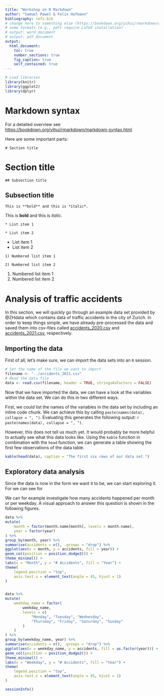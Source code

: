 ```yaml
---
title: "Workshop on R Markdown"
author: "Samuel Pawel & Felix Hofmann"
bibliography: refs.bib
# change here to something else (https://bookdown.org/yihui/rmarkdown/output-formats.html)
# some formats (e.g., pdf) require LaTeX installation!
# output: word_document
# output: pdf_document
output:
  html_document:
    toc: true
    number_sections: true
    fig_caption: true
    self_contained: true
---
```


<!-- this is an R code chunk -->
<!-- Shortcut: insert with Ctrl + Alt + I (Mac: Cmd + Option + I) -->
```r
# Load libraries
library(knitr)
library(ggplot2)
library(dplyr)
```

# Markdown syntax

For a detailed overview see <https://bookdown.org/yihui/rmarkdown/markdown-syntax.html>

Here are some important parts:

`# Section title`

# Section title

`## Subsection title`

## Subsection title

`This is **bold** and this is *italic*.`

This is **bold** and this is *italic*.

`* List item 1`

`* List item 2`
 
* List item 1
* List item 2

`1) Numbered list item 1`

`2) Numbered list item 2`

1) Numbered list item 1
2) Numbered list item 2


# Analysis of traffic accidents

In this section, we will quickly go through an example data set provided
by @ZHdata which contains data of traffic accidents in the city of
Zurich. In order to keep things simple, we have already pre-processed
the data and saved them into csv-files called [accidents_2020.csv]() and
[accidents_2021.csv](), respectively.

## Importing the data

First of all, let's make sure, we can import the data sets into an `R`
session.

```r
# Set the name of the file we want to import
filename <- "../accidents_2021.csv"
# Read the data file
data <- read.csv(filename, header = TRUE, stringsAsFactors = FALSE)
```

Now that we have imported the data, we can have a look at the variables
within the data set. We can do this in two different ways.

First, we could list the names of the variables in the data set by
including an inline code chunk. We can achieve this by calling
`paste(names(data), collapse = ", ")`. Evaluating this generates the
following output: `r paste(names(data), collapse = ", ")`.

However, this does not tell us much yet. It would probably be more
helpful to actually see what this data looks like. Using the `kable`
function in combination with the `head` function, we can generate a
table showing the first few observations of the data table.

```r
kable(head(data), caption = "The first six rows of our data set.")
```

## Exploratory data analysis

Since the data is now in the form we want it to be, we can start
exploring it. For we can see for

We can for example investigate how many accidents happened per month or
per weekday. A visual approach to answer this question is shown in the 
following figures.

```r
data %>%
mutate(
    month = factor(month.name[month], levels = month.name),
    year = factor(year)
) %>%
group_by(month, year) %>%
summarise(accidents = n(), .groups = "drop") %>%
ggplot(aes(x = month, y = accidents, fill = year)) +
geom_col(position = position_dodge2()) +
theme_minimal() +
labs(x = "Month", y = "# Accidents", fill = "Year") +
theme(
    legend.position = "top",
    axis.text.x = element_text(angle = 45, hjust = 1)
)


data %>%
mutate(
    weekday_name = factor(
        weekday_name,
        levels = c(
            "Monday", "Tuesday", "Wednesday",
            "Thursday", "Friday", "Saturday", "Sunday"
        )
    )
) %>%
group_by(weekday_name, year) %>%
summarise(accidents = n(), .groups = "drop") %>%
ggplot(aes(x = weekday_name, y = accidents, fill = as.factor(year))) +
geom_col(position = position_dodge2()) +
theme_minimal() +
labs(x = "Weekday", y = "# Accidents", fill = "Year") +
theme(
    legend.position = "top",
    axis.text.x = element_text(angle = 45, hjust = 1)
)
```

```r
sessionInfo()
```
